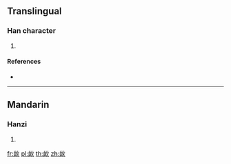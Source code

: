 ==Translingual==

===Han character===
{{Han char|rn=76|rad=欠|as=06|sn=10|four=|canj=HTNO|ids=⿰血欠}}

# {{defn|Han|sort=欠06}}

====References====
* {{Han ref|kx=0567.270|dkj=16069|dj=0955.450|hdz=32138.160|uh=6B30|ud=27440}}

----

==Mandarin==

===Hanzi===
{{cmn-hanzi|pin=[[xù]] ([[xu4]])|wg=hsü<sup>4</sup>}}

# {{defn|lang=cmn|sort=欠06}}

[[fr:欰]]
[[pl:欰]]
[[th:欰]]
[[zh:欰]]